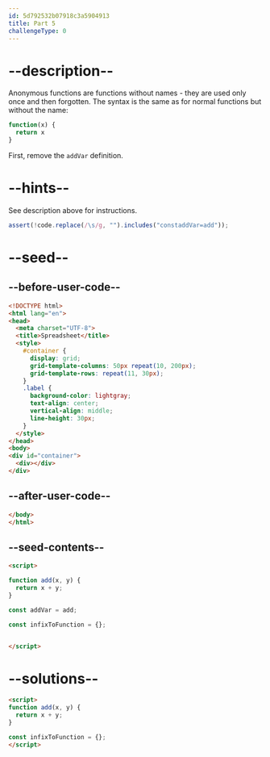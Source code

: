 ```yaml
---
id: 5d792532b07918c3a5904913
title: Part 5
challengeType: 0
---
```


# --description--

Anonymous functions are functions without names - they are used only once and then forgotten. The syntax is the same as for normal functions but without the name:

```js
function(x) {
  return x
}
```

First, remove the `addVar` definition.

# --hints--

See description above for instructions.

```js
assert(!code.replace(/\s/g, "").includes("constaddVar=add"));
```

# --seed--

## --before-user-code--

```html
<!DOCTYPE html>
<html lang="en">
<head>
  <meta charset="UTF-8">
  <title>Spreadsheet</title>
  <style>
    #container {
      display: grid;
      grid-template-columns: 50px repeat(10, 200px);
      grid-template-rows: repeat(11, 30px);
    }
    .label {
      background-color: lightgray;
      text-align: center;
      vertical-align: middle;
      line-height: 30px;
    }
  </style>
</head>
<body>
<div id="container">
  <div></div>
</div>
```

## --after-user-code--

```html
</body>
</html>
```

## --seed-contents--

```html
<script>

function add(x, y) {
  return x + y;
}

const addVar = add;

const infixToFunction = {};


</script>
```

# --solutions--

```html
<script>
function add(x, y) {
  return x + y;
}

const infixToFunction = {};
</script>
```
